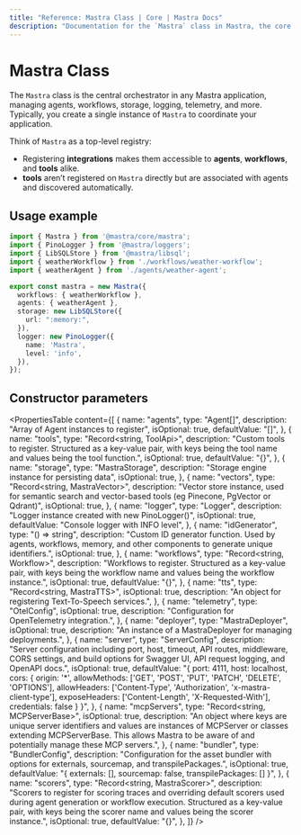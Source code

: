 ```yaml
---
title: "Reference: Mastra Class | Core | Mastra Docs"
description: "Documentation for the `Mastra` class in Mastra, the core entry point for managing agents, workflows, MCP servers, and server endpoints."
---
```


# Mastra Class

The `Mastra` class is the central orchestrator in any Mastra application, managing agents, workflows, storage, logging, telemetry, and more. Typically, you create a single instance of `Mastra` to coordinate your application.

Think of `Mastra` as a top-level registry:

- Registering **integrations** makes them accessible to **agents**, **workflows**, and **tools** alike.
- **tools** aren’t registered on `Mastra` directly but are associated with agents and discovered automatically.


## Usage example

```typescript title="src/mastra/index.ts"
import { Mastra } from '@mastra/core/mastra';
import { PinoLogger } from '@mastra/loggers';
import { LibSQLStore } from '@mastra/libsql';
import { weatherWorkflow } from './workflows/weather-workflow';
import { weatherAgent } from './agents/weather-agent';

export const mastra = new Mastra({
  workflows: { weatherWorkflow },
  agents: { weatherAgent },
  storage: new LibSQLStore({
    url: ":memory:",
  }),
  logger: new PinoLogger({
    name: 'Mastra',
    level: 'info',
  }),
});
```

## Constructor parameters

<PropertiesTable
  content={[
    {
      name: "agents",
      type: "Agent[]",
      description: "Array of Agent instances to register",
      isOptional: true,
      defaultValue: "[]",
    },
    {
      name: "tools",
      type: "Record<string, ToolApi>",
      description:
        "Custom tools to register. Structured as a key-value pair, with keys being the tool name and values being the tool function.",
      isOptional: true,
      defaultValue: "{}",
    },
    {
      name: "storage",
      type: "MastraStorage",
      description: "Storage engine instance for persisting data",
      isOptional: true,
    },
    {
      name: "vectors",
      type: "Record<string, MastraVector>",
      description:
        "Vector store instance, used for semantic search and vector-based tools (eg Pinecone, PgVector or Qdrant)",
      isOptional: true,
    },
    {
      name: "logger",
      type: "Logger",
      description: "Logger instance created with new PinoLogger()",
      isOptional: true,
      defaultValue: "Console logger with INFO level",
    },
    {
      name: "idGenerator",
      type: "() => string",
      description: "Custom ID generator function. Used by agents, workflows, memory, and other components to generate unique identifiers.",
      isOptional: true,
    },
    {
      name: "workflows",
      type: "Record<string, Workflow>",
      description:
        "Workflows to register. Structured as a key-value pair, with keys being the workflow name and values being the workflow instance.",
      isOptional: true,
      defaultValue: "{}",
    },
    {
      name: "tts",
      type: "Record<string, MastraTTS>",
      isOptional: true,
      description: "An object for registering Text-To-Speech services.",
    },
    {
      name: "telemetry",
      type: "OtelConfig",
      isOptional: true,
      description: "Configuration for OpenTelemetry integration.",
    },
    {
      name: "deployer",
      type: "MastraDeployer",
      isOptional: true,
      description: "An instance of a MastraDeployer for managing deployments.",
    },
    {
      name: "server",
      type: "ServerConfig",
      description:
        "Server configuration including port, host, timeout, API routes, middleware, CORS settings, and build options for Swagger UI, API request logging, and OpenAPI docs.",
      isOptional: true,
      defaultValue:
        "{ port: 4111, host: localhost,  cors: { origin: '*', allowMethods: ['GET', 'POST', 'PUT', 'PATCH', 'DELETE', 'OPTIONS'], allowHeaders: ['Content-Type', 'Authorization', 'x-mastra-client-type'], exposeHeaders: ['Content-Length', 'X-Requested-With'], credentials: false } }",
    },
    {
      name: "mcpServers",
      type: "Record<string, MCPServerBase>",
      isOptional: true,
      description:
        "An object where keys are unique server identifiers and values are instances of MCPServer or classes extending MCPServerBase. This allows Mastra to be aware of and potentially manage these MCP servers.",
    },
    {
      name: "bundler",
      type: "BundlerConfig",
      description: "Configuration for the asset bundler with options for externals, sourcemap, and transpilePackages.",
      isOptional: true,
      defaultValue: "{ externals: [], sourcemap: false, transpilePackages: [] }",
    },
    {
      name: "scorers",
      type: "Record<string, MastraScorer>",
        description: "Scorers to register for scoring traces and overriding default scorers used during agent generation or workflow execution. Structured as a key-value pair, with keys being the scorer name and values being the scorer instance.",
      isOptional: true,
      defaultValue: "{}",
    },
  ]}
/>



